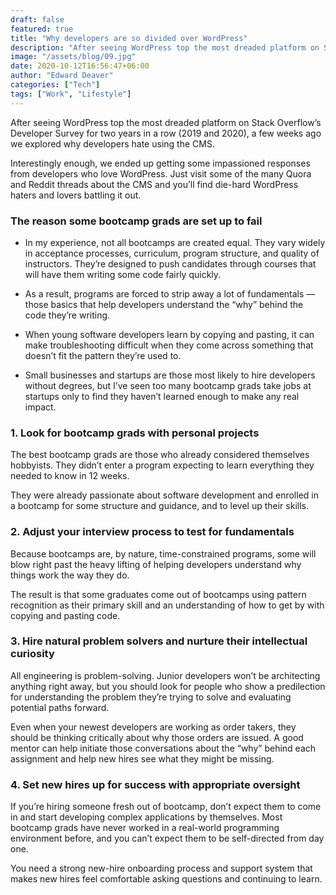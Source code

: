 ```yaml
---
draft: false
featured: true
title: "Why developers are so divided over WordPress"
description: "After seeing WordPress top the most dreaded platform on Stack Overflow’s Developer Survey for two years in a row (2019 and 2020), a few weeks ago we explored why developers hate using the CMS."
image: "/assets/blog/09.jpg"
date: 2020-10-12T16:56:47+06:00
author: "Edward Deaver"
categories: ["Tech"]
tags: ["Work", "Lifestyle"]
---
```


After seeing WordPress top the most dreaded platform on Stack Overflow’s Developer Survey for two years in a row (2019 and 2020), a few weeks ago we explored why developers hate using the CMS.

Interestingly enough, we ended up getting some impassioned responses from developers who love WordPress. Just visit some of the many Quora and Reddit threads about the CMS and you’ll find die-hard WordPress haters and lovers battling it out.

### The reason some bootcamp grads are set up to fail
* In my experience, not all bootcamps are created equal. They vary widely in acceptance processes, curriculum, program structure, and quality of instructors. They’re designed to push candidates through courses that will have them writing some code fairly quickly.

* As a result, programs are forced to strip away a lot of fundamentals — those basics that help developers understand the “why” behind the code they’re writing.

* When young software developers learn by copying and pasting, it can make troubleshooting difficult when they come across something that doesn’t fit the pattern they’re used to.

* Small businesses and startups are those most likely to hire developers without degrees, but I’ve seen too many bootcamp grads take jobs at startups only to find they haven’t learned enough to make any real impact.

### 1. Look for bootcamp grads with personal projects
The best bootcamp grads are those who already considered themselves hobbyists. They didn’t enter a program expecting to learn everything they needed to know in 12 weeks.

They were already passionate about software development and enrolled in a bootcamp for some structure and guidance, and to level up their skills.

### 2. Adjust your interview process to test for fundamentals
Because bootcamps are, by nature, time-constrained programs, some will blow right past the heavy lifting of helping developers understand why things work the way they do.

The result is that some graduates come out of bootcamps using pattern recognition as their primary skill and an understanding of how to get by with copying and pasting code.

### 3. Hire natural problem solvers and nurture their intellectual curiosity
All engineering is problem-solving. Junior developers won’t be architecting anything right away, but you should look for people who show a predilection for understanding the problem they’re trying to solve and evaluating potential paths forward.

Even when your newest developers are working as order takers, they should be thinking critically about why those orders are issued. A good mentor can help initiate those conversations about the “why” behind each assignment and help new hires see what they might be missing.

### 4. Set new hires up for success with appropriate oversight
If you’re hiring someone fresh out of bootcamp, don’t expect them to come in and start developing complex applications by themselves. Most bootcamp grads have never worked in a real-world programming environment before, and you can’t expect them to be self-directed from day one.

You need a strong new-hire onboarding process and support system that makes new hires feel comfortable asking questions and continuing to learn.